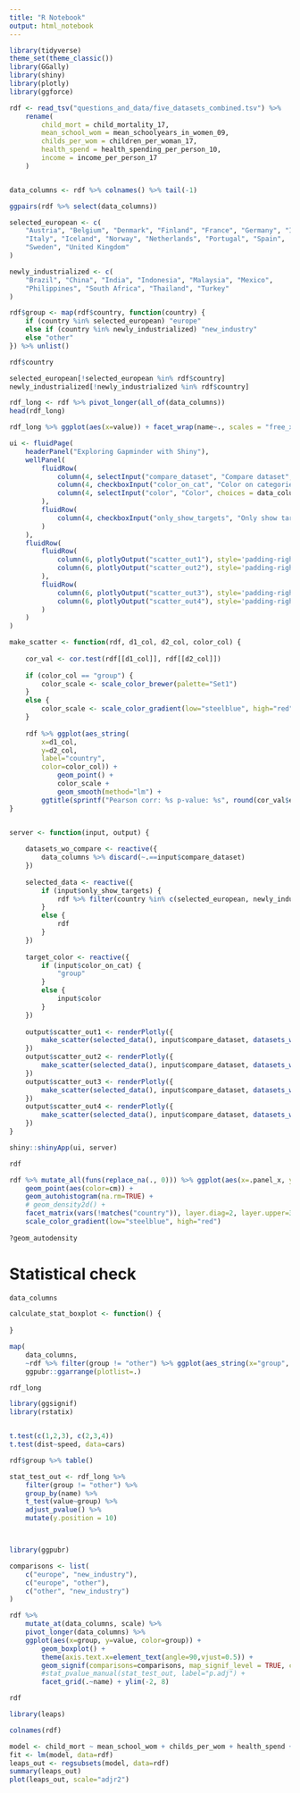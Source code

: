 ```yaml
---
title: "R Notebook"
output: html_notebook
---
```


```r
library(tidyverse)
theme_set(theme_classic())
library(GGally)
library(shiny)
library(plotly)
library(ggforce)
```

```r
rdf <- read_tsv("questions_and_data/five_datasets_combined.tsv") %>%
    rename(
        child_mort = child_mortality_17,
        mean_school_wom = mean_schoolyears_in_women_09,
        childs_per_wom = children_per_woman_17,
        health_spend = health_spending_per_person_10,
        income = income_per_person_17
    )


data_columns <- rdf %>% colnames() %>% tail(-1)

ggpairs(rdf %>% select(data_columns))
```

```r
selected_european <- c(
    "Austria", "Belgium", "Denmark", "Finland", "France", "Germany", "Ireland",
    "Italy", "Iceland", "Norway", "Netherlands", "Portugal", "Spain",
    "Sweden", "United Kingdom"
)

newly_industrialized <- c(
    "Brazil", "China", "India", "Indonesia", "Malaysia", "Mexico",
    "Philippines", "South Africa", "Thailand", "Turkey"
)

rdf$group <- map(rdf$country, function(country) {
    if (country %in% selected_european) "europe"
    else if (country %in% newly_industrialized) "new_industry"
    else "other"
}) %>% unlist()

rdf$country

selected_european[!selected_european %in% rdf$country]
newly_industrialized[!newly_industrialized %in% rdf$country]

rdf_long <- rdf %>% pivot_longer(all_of(data_columns))
head(rdf_long)

rdf_long %>% ggplot(aes(x=value)) + facet_wrap(name~., scales = "free_x", ncol=3) + geom_histogram(bins=50)


```


```r
ui <- fluidPage(
    headerPanel("Exploring Gapminder with Shiny"),
    wellPanel(
        fluidRow(
            column(4, selectInput("compare_dataset", "Compare dataset", choices = data_columns, selected = data_columns[1])),
            column(4, checkboxInput("color_on_cat", "Color on categories", value = TRUE)),
            column(4, selectInput("color", "Color", choices = data_columns, selected = data_columns[2]))
        ),
        fluidRow(
            column(4, checkboxInput("only_show_targets", "Only show target groups", value=FALSE))
        )
    ),
    fluidRow(
        fluidRow(
            column(6, plotlyOutput("scatter_out1"), style='padding-right:0px;'),
            column(6, plotlyOutput("scatter_out2"), style='padding-right:0px;'),
        ),
        fluidRow(
            column(6, plotlyOutput("scatter_out3"), style='padding-right:0px;'),
            column(6, plotlyOutput("scatter_out4"), style='padding-right:0px;')
        )
    )
)

make_scatter <- function(rdf, d1_col, d2_col, color_col) {
    
    cor_val <- cor.test(rdf[[d1_col]], rdf[[d2_col]])
    
    if (color_col == "group") {
        color_scale <- scale_color_brewer(palette="Set1")
    }
    else {
        color_scale <- scale_color_gradient(low="steelblue", high="red")
    }
    
    rdf %>% ggplot(aes_string(
        x=d1_col, 
        y=d2_col, 
        label="country", 
        color=color_col)) + 
            geom_point() +
            color_scale + 
            geom_smooth(method="lm") + 
        ggtitle(sprintf("Pearson corr: %s p-value: %s", round(cor_val$estimate, 3), round(cor_val$p.value, 3)))
}


server <- function(input, output) {
    
    datasets_wo_compare <- reactive({
        data_columns %>% discard(~.==input$compare_dataset)
    })
    
    selected_data <- reactive({
        if (input$only_show_targets) {
            rdf %>% filter(country %in% c(selected_european, newly_industrialized))
        }
        else {
            rdf
        }
    })
    
    target_color <- reactive({
        if (input$color_on_cat) {
            "group"
        }
        else {
            input$color
        }
    })
    
    output$scatter_out1 <- renderPlotly({
        make_scatter(selected_data(), input$compare_dataset, datasets_wo_compare()[1], target_color())
    })
    output$scatter_out2 <- renderPlotly({
        make_scatter(selected_data(), input$compare_dataset, datasets_wo_compare()[2], target_color())
    })
    output$scatter_out3 <- renderPlotly({
        make_scatter(selected_data(), input$compare_dataset, datasets_wo_compare()[3], target_color())
    })
    output$scatter_out4 <- renderPlotly({
        make_scatter(selected_data(), input$compare_dataset, datasets_wo_compare()[4], target_color())
    })
}

shiny::shinyApp(ui, server)
```

```r


rdf

rdf %>% mutate_all(funs(replace_na(., 0))) %>% ggplot(aes(x=.panel_x, y=.panel_y, label=country)) + 
    geom_point(aes(color=cm)) + 
    geom_autohistogram(na.rm=TRUE) +
    # geom_density2d() +
    facet_matrix(vars(!matches("country")), layer.diag=2, layer.upper=3) + theme_bw() +
    scale_color_gradient(low="steelblue", high="red")
        
?geom_autodensity
```

# Statistical check

```r
data_columns

calculate_stat_boxplot <- function() {
    
}

map(
    data_columns, 
    ~rdf %>% filter(group != "other") %>% ggplot(aes_string(x="group", y=.x)) + geom_boxplot() + geom_point()) %>%
    ggpubr::ggarrange(plotlist=.)

rdf_long

library(ggsignif)
library(rstatix)


t.test(c(1,2,3), c(2,3,4))
t.test(dist~speed, data=cars)

rdf$group %>% table()

stat_test_out <- rdf_long %>% 
    filter(group != "other") %>%
    group_by(name) %>%
    t_test(value~group) %>%
    adjust_pvalue() %>%
    mutate(y.position = 10)



library(ggpubr)

comparisons <- list(
    c("europe", "new_industry"),
    c("europe", "other"),
    c("other", "new_industry")
)

rdf %>% 
    mutate_at(data_columns, scale) %>%
    pivot_longer(data_columns) %>% 
    ggplot(aes(x=group, y=value, color=group)) + 
        geom_boxplot() + 
        theme(axis.text.x=element_text(angle=90,vjust=0.5)) +
        geom_signif(comparisons=comparisons, map_signif_level = TRUE, color="darkgray", step_increase = .1) + 
        #stat_pvalue_manual(stat_test_out, label="p.adj") + 
        facet_grid(.~name) + ylim(-2, 8)

```


```r
rdf

library(leaps)

colnames(rdf)

model <- child_mort ~ mean_school_wom + childs_per_wom + health_spend + income
fit <- lm(model, data=rdf)
leaps_out <- regsubsets(model, data=rdf)
summary(leaps_out)
plot(leaps_out, scale="adjr2")


```









